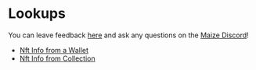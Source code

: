# Lookups

You can leave feedback [here](https://forms.office.com/r/98s77PnLPb) and ask any questions on the [Maize Discord](https://discord.gg/gKxvUjRpvw)!

- [Nft Info from a Wallet](/docs/tutorials/lookups/nft-info-from-a-wallet)
- [Nft Info from Collection](/docs/tutorials/lookups/nft-info-from-collection)

